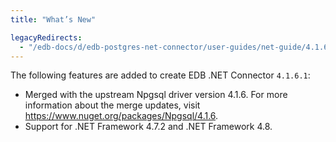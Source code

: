 ```yaml
---
title: "What’s New"

legacyRedirects:
  - "/edb-docs/d/edb-postgres-net-connector/user-guides/net-guide/4.1.6.1/whats_new.html"
---
```


<div id="whats_new" class="registered_link"></div>

The following features are added to create EDB .NET Connector `4.1.6.1`:

-   Merged with the upstream Npgsql driver version 4.1.6. For more information about the merge updates, visit <https://www.nuget.org/packages/Npgsql/4.1.6>.
-   Support for .NET Framework 4.7.2 and .NET Framework 4.8.
